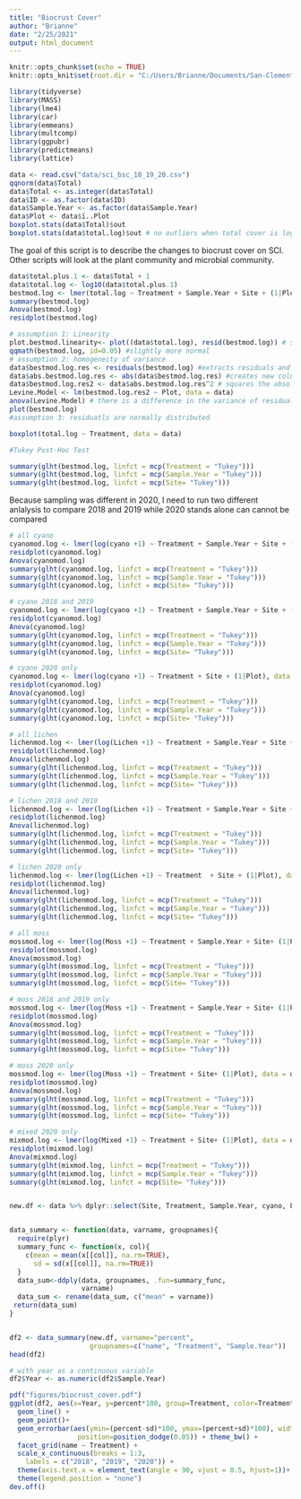 ```yaml
---
title: "Biocrust Cover"
author: "Brianne"
date: "2/25/2021"
output: html_document
---
```


```r
knitr::opts_chunk$set(echo = TRUE)
knitr::opts_knit$set(root.dir = "C:/Users/Brianne/Documents/San-Clemente-Biocrust-/")

```

```r
library(tidyverse)
library(MASS)
library(lme4)
library(car)
library(emmeans)
library(multcomp)
library(ggpubr)
library(predictmeans)
library(lattice)
```

```r
data <- read.csv("data/sci_bsc_18_19_20.csv")
qqnorm(data$Total)
data$Total <- as.integer(data$Total)
data$ID <- as.factor(data$ID)
data$Sample.Year <- as.factor(data$Sample.Year)
data$Plot <- data$ï..Plot
boxplot.stats(data$Total)$out
boxplot.stats(data$total.log)$out # no outliers when total cover is log transformed 

```

The goal of this script is to describe the changes to biocrust cover on SCI. Other scripts will look at the plant community and microbial community.

```r

data$total.plus.1 <- data$Total + 1
data$total.log <- log10(data$total.plus.1)
bestmod.log <- lmer(total.log ~ Treatment + Sample.Year + Site + (1|Plot), data = data, REML=FALSE)
summary(bestmod.log)
Anova(bestmod.log)
residplot(bestmod.log)

# assumption 1: Linearity 
plot.bestmod.linearity<- plot((data$total.log), resid(bestmod.log)) # still violated?
qqmath(bestmod.log, id=0.05) #slightly more normal 
# assumption 2: homogeneity of variance
data$bestmod.log.res <- residuals(bestmod.log) #extracts residuals and adds them to a new column
data$abs.bestmod.log.res <- abs(data$bestmod.log.res) #creates new column with the absolute value of residuals 
data$bestmod.log.res2 <- data$abs.bestmod.log.res^2 # squares the absolute values of the residuals to give more robust estimate
Levine.Model <- lm(bestmod.log.res2 ~ Plot, data = data)
anova(Levine.Model) # there is a difference in the variance of residuals -- violated 
plot(bestmod.log)
#assumption 3: residuatls are normally distributed 

boxplot(total.log ~ Treatment, data = data)

```

```r
#Tukey Post-Hoc Test 

summary(glht(bestmod.log, linfct = mcp(Treatment = "Tukey")))
summary(glht(bestmod.log, linfct = mcp(Sample.Year = "Tukey")))
summary(glht(bestmod.log, linfct = mcp(Site= "Tukey")))
```

Because sampling was different in 2020, I need to run two different anlalysis to compare 2018 and 2019 while 2020 stands alone can cannot be compared 
```r
# all cyano
cyanomod.log <- lmer(log(cyano +1) ~ Treatment + Sample.Year + Site + (1|Plot), data = data)
residplot(cyanomod.log)
Anova(cyanomod.log)
summary(glht(cyanomod.log, linfct = mcp(Treatment = "Tukey")))
summary(glht(cyanomod.log, linfct = mcp(Sample.Year = "Tukey")))
summary(glht(cyanomod.log, linfct = mcp(Site= "Tukey")))

# cyano 2018 and 2019
cyanomod.log <- lmer(log(cyano +1) ~ Treatment + Sample.Year + Site + (1|Plot), data = data %>% filter(Sample.Year != "2020"))
residplot(cyanomod.log)
Anova(cyanomod.log)
summary(glht(cyanomod.log, linfct = mcp(Treatment = "Tukey")))
summary(glht(cyanomod.log, linfct = mcp(Sample.Year = "Tukey")))
summary(glht(cyanomod.log, linfct = mcp(Site= "Tukey")))

# cyano 2020 only 
cyanomod.log <- lmer(log(cyano +1) ~ Treatment + Site + (1|Plot), data = data %>% filter(Sample.Year == "2020"))
residplot(cyanomod.log)
Anova(cyanomod.log)
summary(glht(cyanomod.log, linfct = mcp(Treatment = "Tukey")))
summary(glht(cyanomod.log, linfct = mcp(Sample.Year = "Tukey")))
summary(glht(cyanomod.log, linfct = mcp(Site= "Tukey")))

# all lichen 
lichenmod.log <- lmer(log(Lichen +1) ~ Treatment + Sample.Year + Site + (1|Plot), data = data)
residplot(lichenmod.log)
Anova(lichenmod.log)
summary(glht(lichenmod.log, linfct = mcp(Treatment = "Tukey")))
summary(glht(lichenmod.log, linfct = mcp(Sample.Year = "Tukey")))
summary(glht(lichenmod.log, linfct = mcp(Site= "Tukey")))

# lichen 2018 and 2019
lichenmod.log <- lmer(log(Lichen +1) ~ Treatment + Sample.Year + Site + (1|Plot), data = data %>% filter(Sample.Year != "2020"))
residplot(lichenmod.log)
Anova(lichenmod.log)
summary(glht(lichenmod.log, linfct = mcp(Treatment = "Tukey")))
summary(glht(lichenmod.log, linfct = mcp(Sample.Year = "Tukey")))
summary(glht(lichenmod.log, linfct = mcp(Site= "Tukey")))

# lichen 2020 only 
lichenmod.log <- lmer(log(Lichen +1) ~ Treatment  + Site + (1|Plot), data = data %>% filter(Sample.Year == "2020"))
residplot(lichenmod.log)
Anova(lichenmod.log)
summary(glht(lichenmod.log, linfct = mcp(Treatment = "Tukey")))
summary(glht(lichenmod.log, linfct = mcp(Sample.Year = "Tukey")))
summary(glht(lichenmod.log, linfct = mcp(Site= "Tukey")))

# all moss 
mossmod.log <- lmer(log(Moss +1) ~ Treatment + Sample.Year + Site+ (1|Plot), data = data)
residplot(mossmod.log)
Anova(mossmod.log)
summary(glht(mossmod.log, linfct = mcp(Treatment = "Tukey")))
summary(glht(mossmod.log, linfct = mcp(Sample.Year = "Tukey")))
summary(glht(mossmod.log, linfct = mcp(Site= "Tukey")))

# moss 2018 and 2019 only 
mossmod.log <- lmer(log(Moss +1) ~ Treatment + Sample.Year + Site+ (1|Plot), data = data %>% filter(Sample.Year != "2020"))
residplot(mossmod.log)
Anova(mossmod.log)
summary(glht(mossmod.log, linfct = mcp(Treatment = "Tukey")))
summary(glht(mossmod.log, linfct = mcp(Sample.Year = "Tukey")))
summary(glht(mossmod.log, linfct = mcp(Site= "Tukey")))

# moss 2020 only 
mossmod.log <- lmer(log(Moss +1) ~ Treatment + Site+ (1|Plot), data = data %>% filter(Sample.Year == "2020"))
residplot(mossmod.log)
Anova(mossmod.log)
summary(glht(mossmod.log, linfct = mcp(Treatment = "Tukey")))
summary(glht(mossmod.log, linfct = mcp(Sample.Year = "Tukey")))
summary(glht(mossmod.log, linfct = mcp(Site= "Tukey")))

# mixed 2020 only 
mixmod.log <- lmer(log(Mixed +1) ~ Treatment + Site+ (1|Plot), data = data %>% filter(Sample.Year == "2020"))
residplot(mixmod.log)
Anova(mixmod.log)
summary(glht(mixmod.log, linfct = mcp(Treatment = "Tukey")))
summary(glht(mixmod.log, linfct = mcp(Sample.Year = "Tukey")))
summary(glht(mixmod.log, linfct = mcp(Site= "Tukey")))


new.df <- data %>% dplyr::select(Site, Treatment, Sample.Year, cyano, Lichen, Moss, Mixed, Total) %>% pivot_longer(cols = c("cyano", "Lichen", "Moss", "Mixed"), values_to = "count") %>% mutate(percent = count/40)


data_summary <- function(data, varname, groupnames){
  require(plyr)
  summary_func <- function(x, col){
    c(mean = mean(x[[col]], na.rm=TRUE),
      sd = sd(x[[col]], na.rm=TRUE))
  }
  data_sum<-ddply(data, groupnames, .fun=summary_func,
                  varname)
  data_sum <- rename(data_sum, c("mean" = varname))
 return(data_sum)
}


df2 <- data_summary(new.df, varname="percent", 
                    groupnames=c("name", "Treatment", "Sample.Year"))
head(df2)

# with year as a continuous variable 
df2$Year <- as.numeric(df2$Sample.Year)

pdf("figures/biocrust_cover.pdf")
ggplot(df2, aes(x=Year, y=percent*100, group=Treatment, color=Treatment)) + 
  geom_line() + 
  geom_point()+ 
  geom_errorbar(aes(ymin=(percent-sd)*100, ymax=(percent+sd)*100), width=.2,
                 position=position_dodge(0.05)) + theme_bw() + 
  facet_grid(name ~ Treatment) + 
  scale_x_continuous(breaks = 1:3,
    labels = c("2018", "2019", "2020")) + 
  theme(axis.text.x = element_text(angle = 90, vjust = 0.5, hjust=1))+
  theme(legend.position = "none")
dev.off()

```
